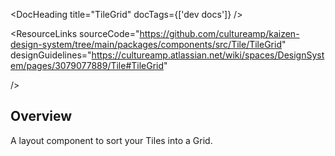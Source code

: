 
<Meta of={TileGridStories} />

<DocHeading title="TileGrid" docTags={['dev docs']} />

<ResourceLinks
  sourceCode="https://github.com/cultureamp/kaizen-design-system/tree/main/packages/components/src/Tile/TileGrid"
  designGuidelines="https://cultureamp.atlassian.net/wiki/spaces/DesignSystem/pages/3079077889/Tile#TileGrid"

/>

<KAIOInstallation exportNames="TileGrid" />

## Overview

A layout component to sort your Tiles into a Grid.

<Canvas of={TileGridStories.Playground} />
<Controls of={TileGridStories.Playground} />
